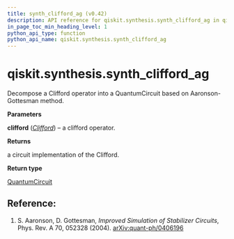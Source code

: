 ```yaml
---
title: synth_clifford_ag (v0.42)
description: API reference for qiskit.synthesis.synth_clifford_ag in qiskit v0.42
in_page_toc_min_heading_level: 1
python_api_type: function
python_api_name: qiskit.synthesis.synth_clifford_ag
---
```


<span id="qiskit-synthesis-synth-clifford-ag" />

# qiskit.synthesis.synth\_clifford\_ag

<Function id="qiskit.synthesis.synth_clifford_ag" isDedicatedPage={true} github="https://github.com/qiskit/qiskit/tree/stable/0.23/qiskit/synthesis/clifford/clifford_decompose_ag.py" signature="synth_clifford_ag(clifford)">
  Decompose a Clifford operator into a QuantumCircuit based on Aaronson-Gottesman method.

  **Parameters**

  **clifford** ([*Clifford*](qiskit.quantum_info.Clifford "qiskit.quantum_info.Clifford")) – a clifford operator.

  **Returns**

  a circuit implementation of the Clifford.

  **Return type**

  [QuantumCircuit](qiskit.circuit.QuantumCircuit "qiskit.circuit.QuantumCircuit")

  ## Reference:

  1.  S. Aaronson, D. Gottesman, *Improved Simulation of Stabilizer Circuits*, Phys. Rev. A 70, 052328 (2004). [arXiv:quant-ph/0406196](https://arxiv.org/abs/quant-ph/0406196)
</Function>

